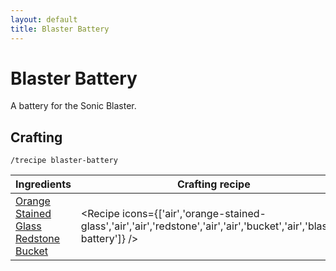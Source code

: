 ```yaml
---
layout: default
title: Blaster Battery
---
```



Blaster Battery
===================

A battery for the Sonic Blaster.

## Crafting

`/trecipe blaster-battery`

| Ingredients | Crafting recipe |
| ----------- | --------------- |
| [Orange Stained Glass](https://minecraft.wiki/w/Orange_Stained_Glass)<br/>[Redstone](https://minecraft.wiki/w/Redstone)<br/>[Bucket](https://minecraft.wiki/w/Bucket) | <Recipe icons={['air','orange-stained-glass','air','air','redstone','air','air','bucket','air','blaster-battery']} /> |
